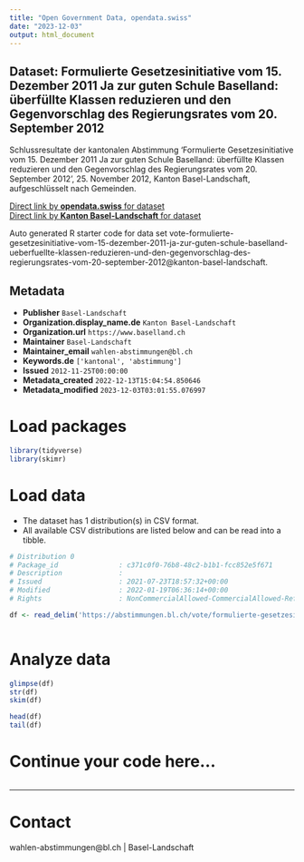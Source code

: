 ```yaml
---
title: "Open Government Data, opendata.swiss"
date: "2023-12-03"
output: html_document
---
```


## Dataset: Formulierte Gesetzesinitiative vom 15. Dezember 2011 Ja zur guten Schule Baselland: überfüllte Klassen reduzieren und den Gegenvorschlag des Regierungsrates vom 20. September 2012

Schlussresultate der kantonalen Abstimmung 'Formulierte Gesetzesinitiative vom 15. Dezember 2011 Ja zur guten Schule Baselland: überfüllte Klassen reduzieren und den Gegenvorschlag des Regierungsrates vom 20. September 2012', 25. November 2012, Kanton Basel-Landschaft, aufgeschlüsselt nach Gemeinden.

[Direct link by **opendata.swiss** for dataset](https://opendata.swiss/de/dataset/formulierte-gesetzesinitiative-vom-15-dezember-2011-ja-zur-guten-schule-baselland-uberfull-2012)<br>
[Direct link by **Kanton Basel-Landschaft** for dataset](https://abstimmungen.bl.ch/vote/formulierte-gesetzesinitiative-vom-15-dezember-2011-ja-zur-guten-schule-baselland-ueberfuellte-klassen-reduzieren-und-den-gegenvorschlag-des-regierungsrates-vom-20-september-2012/data)

Auto generated R starter code for data set vote-formulierte-gesetzesinitiative-vom-15-dezember-2011-ja-zur-guten-schule-baselland-ueberfuellte-klassen-reduzieren-und-den-gegenvorschlag-des-regierungsrates-vom-20-september-2012@kanton-basel-landschaft.

## Metadata

- **Publisher** `Basel-Landschaft`
- **Organization.display_name.de** `Kanton Basel-Landschaft`
- **Organization.url** `https://www.baselland.ch`
- **Maintainer** `Basel-Landschaft`
- **Maintainer_email** `wahlen-abstimmungen@bl.ch`
- **Keywords.de** `['kantonal', 'abstimmung']`
- **Issued** `2012-11-25T00:00:00`
- **Metadata_created** `2022-12-13T15:04:54.850646`
- **Metadata_modified** `2023-12-03T03:01:55.076997`


# Load packages

```r

library(tidyverse)
library(skimr)

```

# Load data

-   The dataset has 1 distribution(s) in CSV format.
-   All available CSV distributions are listed below and can be read into a tibble.

```r

# Distribution 0
# Package_id               : c371c0f0-76b8-48c2-b1b1-fcc852e5f671
# Description              : 
# Issued                   : 2021-07-23T18:57:32+00:00
# Modified                 : 2022-01-19T06:36:14+00:00
# Rights                   : NonCommercialAllowed-CommercialAllowed-ReferenceRequired

df <- read_delim('https://abstimmungen.bl.ch/vote/formulierte-gesetzesinitiative-vom-15-dezember-2011-ja-zur-guten-schule-baselland-ueberfuellte-klassen-reduzieren-und-den-gegenvorschlag-des-regierungsrates-vom-20-september-2012/data-csv')



```

# Analyze data

```r

glimpse(df)
str(df)
skim(df)

head(df)
tail(df)

```

# Continue your code here...

```r

```

------------------------------------------------------------------------

# Contact

wahlen-abstimmungen@bl.ch | Basel-Landschaft
